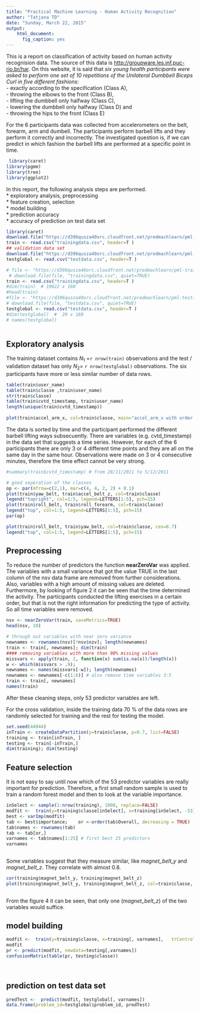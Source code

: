 ```yaml
---
title: "Practical Machine Learning - Human Activity Recognition"
author: "Tatjana TD"
date: "Sunday, March 22, 2015"
output: 
    html_document:
      fig_caption: yes
---
```


This is a report on classification of activity based on human activity recognision data. The source of this data is  <http://groupware.les.inf.puc-rio.br/har>. On this website, it is said that _six young health participants were asked to perform one set of 10 repetitions of the Unilateral Dumbbell Biceps Curl in five different fashions_:        
- exactly according to the specification (Class A),   
- throwing the elbows to the front (Class B),    
- lifting the dumbbell only halfway (Class C),    
- lowering the dumbbell only halfway (Class D) and    
- throwing the hips to the front (Class E)   


For the 6 participants data was collected from accelerometers on the belt, forearm, arm and dumbell.
The participants perform barbell lifts and they perform it correctly and incorrectly.
The investigated question is, if we can predict in which fashion the barbell lifts are performed at a specific point in time.
 

```r
 library(caret)
library(pgmm)
library(tree)
library(ggplot2)


```

In this report, the following analysis steps are performed.   
* exploratory analysis, preprocessing   
* feature creation, selection   
* model building    
* prediction accuracy   
* accuracy of prediction on test data set    

```r
library(caret)
download.file("https://d396qusza40orc.cloudfront.net/predmachlearn/pml-training.csv", "trainingdata.csv", quiet=TRUE)
train <- read.csv("trainingdata.csv", header=T )
## validation data set 
download.file("https://d396qusza40orc.cloudfront.net/predmachlearn/pml-testing.csv", "testdata.csv", quiet=TRUE)
testglobal <- read.csv("testdata.csv", header=T )
```


```r
 
# file <- "https://d396qusza40orc.cloudfront.net/predmachlearn/pml-training.csv"
 # download.file(file, "trainingdata.csv", quiet=TRUE)
train <- read.csv("trainingdata.csv", header=T )
#dim(train)  # 19622 x 160
#head(train) 
#file <- "https://d396qusza40orc.cloudfront.net/predmachlearn/pml-testing.csv"
# download.file(file, "testdata.csv", quiet=TRUE)
testglobal <- read.csv("testdata.csv", header=T )
#dim(testglobal)  #  20 x 160
# names(testglobal)
 
```


## Exploratory analysis

The training dataset contains $N_1$ =`r nrow(train)` observations and the test / validation dataset has only $N_2$= `r nrow(testglobal)` observations. 
The six participants have more or less similar number of data rows.

```r
table(train$user_name)
table(train$classe ,train$user_name)
str(train$classe)
table(train$cvtd_timestamp, train$user_name)
length(unique(train$cvtd_timestamp))  
 
plot(train$accel_arm_x, col=train$classe, main="accel_arm_x with order A, B, C, D, E")
```


The data is sorted by time and the participant performed the different barbell lifting ways subsecuently.
There are variables (e.g. cvtd_timestamp) in the data set that suggests a time series. However, for each of the 6 participants there are only 3 or 4 different time points and they are all on the same day in the same hour. Observations were made on 3 or 4 consecutive minutes, therefore the time effect cannot be very strong.

```r

#summary(train$cvtd_timestamp) # from 28/11/2011 to 5/12/2011

# good seperation of the classes
op <- par(mfrow=c(2,1), mar=c(4, 4, 2, 2) + 0.1)
plot(train$yaw_belt, train$accel_belt_z, col=train$classe)
legend("topright", col=1:5, legend=LETTERS[1:5], pch=15)
plot(train$roll_belt, train$roll_forearm, col=train$classe)
legend("top", col=1:5, legend=LETTERS[1:5], pch=15)
par(op)
```

```r
plot(train$roll_belt, train$yaw_belt, col=train$classe, cex=0.7)
legend("top", col=1:5, legend=LETTERS[1:5], pch=15)
```


## Preprocessing

To reduce the number of predictors the function __nearZeroVar__ was applied. The variables with a small variance that got the value TRUE in the last column of the nsv data frame are removed from further considerations. Also, variables with a high amount of missing values are deleted.      
Furthermore, by looking of figure 2 it can be seen that the time determined the activity. The participants conducted the lifting exercises in a certain order, but that is not the right information for predicting the type of activity. So all time variables were removed.


```r
nsv <- nearZeroVar(train, saveMetrics=TRUE)
head(nsv, 10)
```

```r
# through out variables with near zero variance
newnames <- rownames(nsv)[!nsv$nzv]; length(newnames)
train <- train[, newnames]; dim(train)
#### removing variables with more than 90% missing values
missvars <- apply(train, 2, function(x) sum(is.na(x))/length(x))
w <- which(missvars > .9);  
newnames <- names(missvars[-w]); length(newnames) 
newnames <- newnames[-c(1:6)] # also remove time variables 3:5
train <- train[, newnames]
names(train)
```



After these cleaning steps, only 53 predictor variables are left.

For the cross validation, inside the training data 70 % of the data rows are randomly selected for training and the rest for testing the model.


```r
set.seed(44944)
inTrain <- createDataPartition(y=train$classe, p=0.7, list=FALSE) 
training <- train[inTrain, ]
testing <- train[-inTrain,]
dim(training); dim(testing)
```

## Feature selection

It is not easy to say until now which of the 53 predictor variables are really important for prediction. Therefore, a first small random sample is used to train a random forest model and then to look at the variable importance.


```r
inSelect <- sample(1:nrow(training), 1000, replace=FALSE)
modfit <-  train(y=training$classe[inSelect], x=training[inSelect, -53],   trControl=trainControl(method="cv", number=3, repeats=2), tuneLength = 1) 
best <- varImp(modfit)
tab <- best$importance;    or <-order(tab$Overall, decreasing = TRUE)  
tab$names <- rownames(tab)
tab <- tab[or,]
varnames <- tab$names[1:25] # first best 25 predictors
varnames 
  
```


Some variables suggest that they measure similar, like *magnet_belt_y* and *magnet_belt_z*. They correlate with almost 0.8.

```r
cor(training$magnet_belt_y, training$magnet_belt_z)
plot(training$magnet_belt_y, training$magnet_belt_z, col=train$classe, main="Magnet Belt")
 
```

From the figure 4 it can be seen, that only one (*magnet_belt_z*) of the two variables would suffice. 

## model building

```r
modfit <-  train(y=training$classe, x=training[, varnames],   trControl=trainControl(method="cv", number=3, repeats=2), tuneLength = 1)
modfit
pr <- predict(modfit, newdata=testing[,varnames])
confusionMatrix(table(pr, testing$classe))
 
 
```

 


## prediction on test data set

```r
predTest <-  predict(modfit, testglobal[, varnames])
data.frame(problem_id=testglobal$problem_id, predTest)
```

